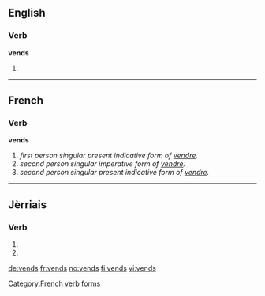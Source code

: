 ==English==

===Verb===
'''vends'''

# {{third-person singular of|vend}}

----

==French==

===Verb===
'''vends'''
# ''first person singular present indicative form of [[vendre]].''
# ''second person singular imperative form of [[vendre]].''
# ''second person singular present indicative form of [[vendre]].''

[[Category:French verb forms]]

----

==Jèrriais==

===Verb===
{{roa-jer-verb-form}}

# {{conjugation of|vendre||1|s|pres|ind|lang=roa-jer}}
# {{conjugation of|vendre||2|s|pres|ind|lang=roa-jer}}

[[de:vends]]
[[fr:vends]]
[[no:vends]]
[[fi:vends]]
[[vi:vends]]